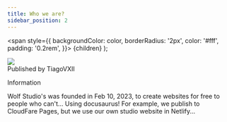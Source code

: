 ```yaml
---
title: Who we are?
sidebar_position: 2
---
```

  <span
    style={{
      backgroundColor: color,
      borderRadius: '2px',
      color: '#fff',
      padding: '0.2rem',
    }}>
    {children}
  </span>
);
<div className="avatar">
  <img
    className="avatar__photo avatar_photo--sm"
    src="https://avatars.githubusercontent.com/u/93576144?v=4" />
  <div className="avatar_intro">
    <div className="avatar__name">Published by TiagoVXII</div>
  </div>
</div>

<Highlight color="#1F51FF">Information</Highlight>

Wolf Studio's was founded in Feb 10, 2023, to create websites for free to people who can't... Using docusaurus!  For example, we publish to CloudFare Pages, but we use our own studio website in Netlify...
